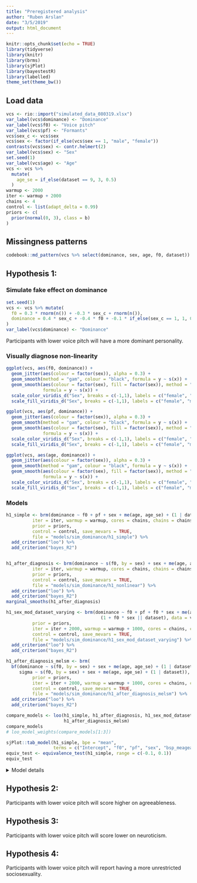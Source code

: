 ```yaml
---
title: "Preregistered analysis"
author: "Ruben Arslan"
date: "3/5/2019"
output: html_document
---
```


```r
knitr::opts_chunk$set(echo = TRUE)
library(tidyverse)
library(knitr)
library(brms)
library(sjPlot)
library(bayestestR)
library(labelled)
theme_set(theme_bw())
```

## Load data

```r
vcs <- rio::import("simulated_data_080319.xlsx")
var_label(vcs$dominance) <- "Dominance"
var_label(vcs$f0) <- "Voice pitch"
var_label(vcs$pf) <- "Formants"
vcs$sex_c <- vcs$sex
vcs$sex <- factor(if_else(vcs$sex == 1, "male", "female"))
contrasts(vcs$sex) <- contr.helmert(2)
var_label(vcs$sex) <- "Sex"
set.seed(1)
var_label(vcs$age) <- "Age"
vcs <- vcs %>% 
  mutate(
    age_se = if_else(dataset == 9, 3, 0.5)
  )
warmup <- 2000
iter <- warmup + 2000
chains <- 4
control <- list(adapt_delta = 0.99)
priors <- c(
  prior(normal(0, 3), class = b)
)
```

## Missingness patterns
```r
codebook::md_pattern(vcs %>% select(dominance, sex, age, f0, dataset))
```


## Hypothesis 1: 

### Simulate fake effect on dominance
```r
set.seed(1)
vcs <- vcs %>% mutate(
  f0 = 0.3 * rnorm(n()) + -0.3 * sex_c + rnorm(n()),
  dominance = 0.4 * sex_c + -0.4 * f0 + -0.1 * if_else(sex_c == 1, 1, 0) * (f0-1)^2 + 0.95 * rnorm(n())
)
var_label(vcs$dominance) <- "Dominance"
```

Participants with lower voice pitch will have a more dominant personality.

### Visually diagnose non-linearity
```r
ggplot(vcs, aes(f0, dominance)) + 
  geom_jitter(aes(colour = factor(sex)), alpha = 0.3) +
  geom_smooth(method = "gam", colour = "black", formula = y ~ s(x)) +
  geom_smooth(aes(colour = factor(sex), fill = factor(sex)), method = "gam",
              formula = y ~ s(x)) +
  scale_color_viridis_d("Sex", breaks = c(-1,1), labels = c("female", "male")) +
  scale_fill_viridis_d("Sex", breaks = c(-1,1), labels = c("female", "male")) 

ggplot(vcs, aes(pf, dominance)) + 
  geom_jitter(aes(colour = factor(sex)), alpha = 0.3) +
  geom_smooth(method = "gam", colour = "black", formula = y ~ s(x)) +
  geom_smooth(aes(colour = factor(sex), fill = factor(sex)), method = "gam",
              formula = y ~ s(x)) +
  scale_color_viridis_d("Sex", breaks = c(-1,1), labels = c("female", "male")) +
  scale_fill_viridis_d("Sex", breaks = c(-1,1), labels = c("female", "male")) 

ggplot(vcs, aes(age, dominance)) + 
  geom_jitter(aes(colour = factor(sex)), alpha = 0.3) +
  geom_smooth(method = "gam", colour = "black", formula = y ~ s(x)) +
  geom_smooth(aes(colour = factor(sex), fill = factor(sex)), method = "gam",
              formula = y ~ s(x)) +
  scale_color_viridis_d("Sex", breaks = c(-1,1), labels = c("female", "male")) +
  scale_fill_viridis_d("Sex", breaks = c(-1,1), labels = c("female", "male")) 
```


### Models
```r
h1_simple <- brm(dominance ~ f0 + pf + sex + me(age, age_se) + (1 | dataset), data = vcs,
          iter = iter, warmup = warmup, cores = chains, chains = chains,
          prior = priors,
          control = control, save_mevars = TRUE,
          file = "models/sim_dominance/h1_simple") %>% 
  add_criterion("loo") %>% 
  add_criterion("bayes_R2")


h1_after_diagnosis <- brm(dominance ~ s(f0, by = sex) + sex + me(age, age_se) + (1 | dataset), data = vcs,
          iter = iter, warmup = warmup, cores = chains, chains = chains,
          prior = priors,
          control = control, save_mevars = TRUE,
          file = "models/sim_dominance/h1_nonlinear") %>% 
  add_criterion("loo") %>% 
  add_criterion("bayes_R2")
marginal_smooths(h1_after_diagnosis)

h1_sex_mod_dataset_varying <- brm(dominance ~ f0 + pf + f0 * sex + me(age, age_se) + 
                                    (1 + f0 * sex || dataset), data = vcs,
          prior = priors,
          iter = iter + 2000, warmup = warmup + 1000, cores = chains, chains = chains,
          control = control, save_mevars = TRUE,
          file = "models/sim_dominance/h1_sex_mod_dataset_varying") %>% 
  add_criterion("loo") %>% 
  add_criterion("bayes_R2")

h1_after_diagnosis_melsm <- brm(
  bf(dominance ~ s(f0, by = sex) + sex + me(age, age_se) + (1 | dataset),
     sigma ~ s(f0, by = sex) + sex + me(age, age_se) + (1 | dataset)), data = vcs,
          prior = priors,
          iter = iter + 2000, warmup = warmup + 1000, cores = chains, chains = chains,
          control = control, save_mevars = TRUE,
          file = "models/sim_dominance/h1_after_diagnosis_melsm") %>% 
  add_criterion("loo") %>% 
  add_criterion("bayes_R2")

compare_models <- loo(h1_simple, h1_after_diagnosis, h1_sex_mod_dataset_varying,
                      h1_after_diagnosis_melsm)
compare_models
# loo_model_weights(compare_models[1:3])

sjPlot::tab_model(h1_simple, bpe = "mean",
                  terms = c("Intercept", "f0", "pf", "sex", "bsp_meageage_se"))
equiv_test <- equivalence_test(h1_simple, range = c(-0.1, 0.1))
equiv_test
```

<details><summary>Model details</summary>

```r
summary(h1_simple)
summary(h1_after_diagnosis)
marginal_effects(h1_after_diagnosis)
marginal_smooths(h1_after_diagnosis)
summary(h1_sex_mod_dataset_varying)
summary(h1_after_diagnosis_melsm)
```

</details>


## Hypothesis 2: 
Participants with lower voice pitch will score higher on agreeableness.

## Hypothesis 3: 
Participants with lower voice pitch will score lower on neuroticism.

## Hypothesis 4: 
Participants with lower voice pitch will report having a more unrestricted sociosexuality.


